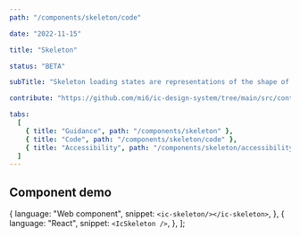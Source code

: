 ```yaml
---
path: "/components/skeleton/code"

date: "2022-11-15"

title: "Skeleton"

status: "BETA"

subTitle: "Skeleton loading states are representations of the shape of content that help inform users that a specific type of component is loading."

contribute: "https://github.com/mi6/ic-design-system/tree/main/src/content/structured/components/skeleton.mdx"

tabs:
  [
    { title: "Guidance", path: "/components/skeleton" },
    { title: "Code", path: "/components/skeleton/code" },
    { title: "Accessibility", path: "/components/skeleton/accessibility" },
  ]
---
```



## Component demo

  {
    language: "Web component",
    snippet: `<ic-skeleton/></ic-skeleton>`,
  },
  {
    language: "React",
    snippet: `<IcSkeleton />`,
  },
];

<ComponentPreview snippets={snippets}>
  <IcSkeleton />
</ComponentPreview>

<ComponentDetails component="ic-skeleton" />
